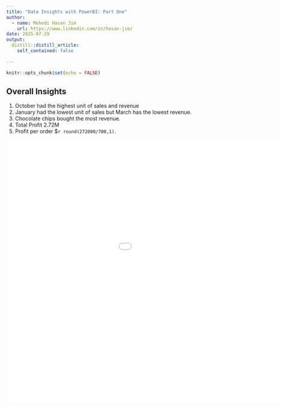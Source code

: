 ```yaml
---
title: "Data Insights with PowerBI: Part One"
author:
  - name: Mehedi Hasan Jim
    url: https://www.linkedin.com/in/hasan-jim/
date: 2025-07-29
output:
  distill::distill_article:
    self_contained: false
   
---
```



```r
knitr::opts_chunk$set(echo = FALSE)
```



## Overall Insights

1. October had the highest unit of sales and revenue
2. January had the lowest unit of sales but March has the lowest revenue. 
3. Chocolate chips bought the most revenue.
4. Total Profit 2.72M
5. Profit per order $`r round(272000/700,1)`.

<div class = "pdfcontent">

<embed src="Example of PowerBI.pdf#zoom=77" width="1200px" height="700px" type="application/pdf">

</div>
